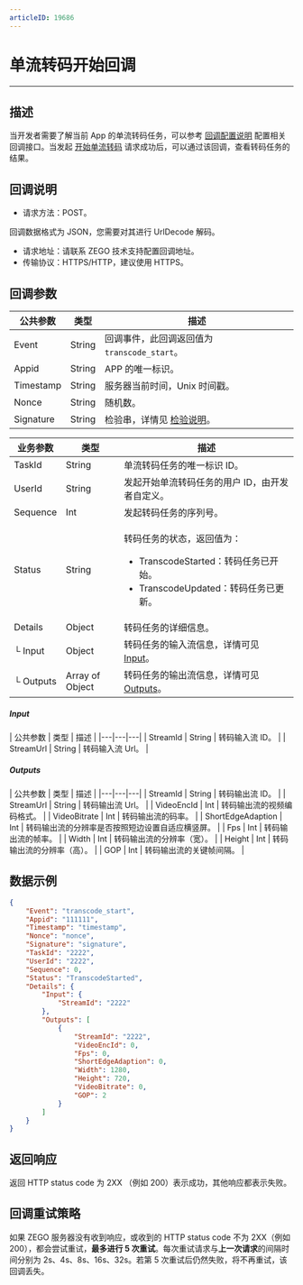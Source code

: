 ```yaml
---
articleID: 19686
---
```



# 单流转码开始回调

- - -

## 描述

当开发者需要了解当前 App 的单流转码任务，可以参考 [回调配置说明](!Callback/Configuration_Instructions) 配置相关回调接口。当发起 [开始单流转码](!Start_single_stream_transcoding) 请求成功后，可以通过该回调，查看转码任务的结果。

## 回调说明

- 请求方法：POST。

<Note title="说明">

 
  回调数据格式为 JSON，您需要对其进行 UrlDecode 解码。
   
</Note>



- 请求地址：请联系 ZEGO 技术支持配置回调地址。
- 传输协议：HTTPS/HTTP，建议使用 HTTPS。

## 回调参数

| 公共参数 | 类型 | 描述 |
|---|---|---|
| Event | String | 回调事件，此回调返回值为 <code>transcode_start</code>。 |
| Appid | String | APP 的唯一标识。 |
| Timestamp | String | 服务器当前时间，Unix 时间戳。 |
| Nonce | String | 随机数。 |
| Signature | String | 检验串，详情见 [检验说明](!Callback/Overview)。 |

| 业务参数 | 类型 | 描述 |
|---|---|---|
| TaskId | String | 单流转码任务的唯一标识 ID。 |
| UserId | String | 发起开始单流转码任务的用户 ID，由开发者自定义。 |
| Sequence | Int | 发起转码任务的序列号。 |
| Status | String | <p>转码任务的状态，返回值为：</p><ul><li>TranscodeStarted：转码任务已开始。</li><li>TranscodeUpdated：转码任务已更新。</li></ul> |
| Details | Object | 转码任务的详细信息。 |
| └ Input | Object | 转码任务的输入流信息，详情可见[Input](#input)。 |
| └ Outputs | Array of Object | 转码任务的输出流信息，详情可见[Outputs](#outputs)。 |

<a id="input"></a>
<h5>Input</h5>
| 公共参数 | 类型 | 描述 |
|---|---|---|
| StreamId | String | 转码输入流 ID。 |
| StreamUrl | String | 转码输入流 Url。 |

<a id="outputs"></a>
<h5>Outputs</h5>
| 公共参数 | 类型 | 描述 |
|---|---|---|
| StreamId | String | 转码输出流 ID。 |
| StreamUrl | String | 转码输出流 Url。 |
| VideoEncId | Int | 转码输出流的视频编码格式。 |
| VideoBitrate | Int | 转码输出流的码率。 |
| ShortEdgeAdaption | Int | 转码输出流的分辨率是否按照短边设置自适应横竖屏。 |
| Fps | Int | 转码输出流的帧率。 |
| Width | Int | 转码输出流的分辨率（宽）。 |
| Height | Int | 转码输出流的分辨率（高）。 |
| GOP | Int | 转码输出流的关键帧间隔。 |



## 数据示例

```json
{
    "Event": "transcode_start",
    "Appid": "111111",
    "Timestamp": "timestamp",
    "Nonce": "nonce",
    "Signature": "signature",
    "TaskId": "2222",
    "UserId": "2222",
    "Sequence": 0,
    "Status": "TranscodeStarted",
    "Details": {
        "Input": {
            "StreamId": "2222"
        },
        "Outputs": [
            {
                "StreamId": "2222",
                "VideoEncId": 0,
                "Fps": 0,
                "ShortEdgeAdaption": 0,
                "Width": 1280,
                "Height": 720,
                "VideoBitrate": 0,
                "GOP": 2
            }
        ]
    }
}
```

## 返回响应

返回 HTTP status code 为 2XX （例如 200）表示成功，其他响应都表示失败。


## 回调重试策略

如果 ZEGO 服务器没有收到响应，或收到的 HTTP status code 不为 2XX（例如 200），都会尝试重试，**最多进行 5 次重试**。每次重试请求与**上一次请求**的间隔时间分别为 2s、4s、8s、16s、32s。若第 5 次重试后仍然失败，将不再重试，该回调丢失。

